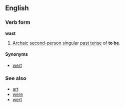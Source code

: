 ==English==
===Verb form===
'''wast'''

#[[Archaic]] [[second-person]] [[singular]] [[past tense]] of '''to [[be]]'''.

====Synonyms====
*[[wert]]

===See also===
*[[art]]
*[[were]]
*[[wert]]